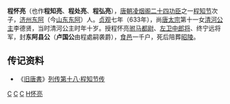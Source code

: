 '''程怀亮'''（也作'''程知亮'''、'''程处亮'''、'''程弘亮'''），[[唐朝|唐朝]][[凌烟阁二十四功臣|凌烟阁二十四功臣]]之一[[程知节|程知节]]次子，[[济州|济州]][[东阿|东阿]]（今[[山东|山东]][[东阿|东阿]]）人。[[貞觀_(唐朝)|贞观]]七年（633年），尚[[唐太宗|唐太宗]]第十一女[[清河公主_(唐朝)|清河公主]]李德贤，当时清河公主时年十岁。授程怀亮[[驸马都尉|驸马都尉]]、[[左卫|左卫]][[中郎将|中郎将]]、终宁远将军，封'''东阿县公'''（'''卢国公'''由程處嗣袭爵），[[食邑|食邑]]一千户，死后陪葬[[唐昭陵|昭陵]]。  

== 传记资料 ==
*《[[旧唐書|旧唐書]]》[[s:旧唐书/卷68|列传第十八·程知节传]] 

[[Category:唐朝縣公|C]]
[[Category:唐朝驸马|C]]
[[Category:东阿人|C]]
[[Category:程姓|H怀亮]]